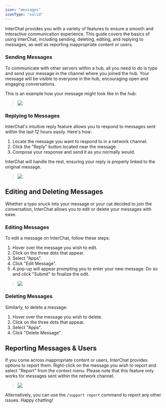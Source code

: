 ```yaml
---
icon: "messages"
iconType: "solid"
---
```


InterChat provides you with a variety of features to ensure a smooth and interactive communication experience. This guide covers the basics of using InterChat, including sending, deleting, editing, and replying to messages, as well as reporting inappropriate content or users.

### Sending Messages

To communicate with other servers within a hub, all you need to do is type and send your message in the channel where you joined the hub. Your message will be visible to everyone in the hub, encouraging open and engaging conversations.

 
This is an example how your message might look like in the hub:

> ![](/images/MessageExample.png)

### Replying to Messages

InterChat's intuitive reply feature allows you to respond to messages sent within the last 12 hours easily. Here's how:

1. Locate the message you want to respond to in a network channel.
2. Click the "Reply" button located near the message.
3. Compose your response and send it as you normally would. 

InterChat will handle the rest, ensuring your reply is properly linked to the original message.

> ![](/images/MsgReply.gif)

## Editing and Deleting Messages

Whether a typo snuck into your message or your cat decided to join the conversation, InterChat allows you to edit or delete your messages with ease.

### Editing Messages

To edit a message on InterChat, follow these steps:

1. Hover over the message you wish to edit.
2. Click on the three dots that appear.
3. Select "Apps".
4. Click "Edit Message".
5. A pop-up will appear prompting you to enter your new message. Do so and click "Submit" to finalize the edit.

> ![](/images/MsgEdit.gif)

### Deleting Messages

Similarly, to delete a message:

1. Hover over the message you wish to delete.
2. Click on the three dots that appear.
3. Select "Apps".
4. Click "Delete Message".

## Reporting Messages & Users

If you come across inappropriate content or users, InterChat provides options to report them. Right-click on the message you wish to report and select "Report" from the context menu. Please note that this feature only works for messages sent within the network channel.

> ![](/images/ReportExampleGif.gif)

Alternatively, you can use the `/support report` command to report any other issues. Happy chatting!